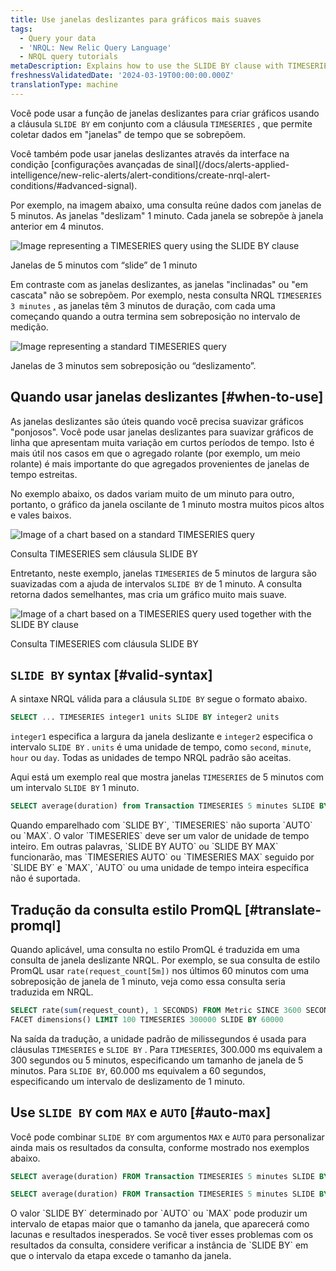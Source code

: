 ```yaml
---
title: Use janelas deslizantes para gráficos mais suaves
tags:
  - Query your data
  - 'NRQL: New Relic Query Language'
  - NRQL query tutorials
metaDescription: Explains how to use the SLIDE BY clause with TIMESERIES to smooth out "spiky" charts.
freshnessValidatedDate: '2024-03-19T00:00:00.000Z'
translationType: machine
---
```


Você pode usar a função de janelas deslizantes para criar gráficos usando a cláusula `SLIDE BY` em conjunto com a cláusula `TIMESERIES` , que permite coletar dados em "janelas" de tempo que se sobrepõem.

<Callout variant="tip">
  Você também pode usar janelas deslizantes através da interface na condição [configurações avançadas de sinal](/docs/alerts-applied-intelligence/new-relic-alerts/alert-conditions/create-nrql-alert-conditions/#advanced-signal).
</Callout>

Por exemplo, na imagem abaixo, uma consulta reúne dados com janelas de 5 minutos. As janelas "deslizam" 1 minuto. Cada janela se sobrepõe à janela anterior em 4 minutos.

<img
  title="TIMESERIES query with SLIDE BY clause"
  alt="Image representing a TIMESERIES query using the SLIDE BY clause"
  src="/images/queries-nrql_diagram_slide-by-window-time-series.webp"
/>

<figcaption>
  Janelas de 5 minutos com “slide” de 1 minuto
</figcaption>

Em contraste com as janelas deslizantes, as janelas "inclinadas" ou "em cascata" não se sobrepõem. Por exemplo, nesta consulta NRQL `TIMESERIES 3 minutes` , as janelas têm 3 minutos de duração, com cada uma começando quando a outra termina sem sobreposição no intervalo de medição.

<img
  title="TIMESERIES query without SLIDE BY clause"
  alt="Image representing a standard TIMESERIES query"
  src="/images/queries-nrql_diagram_non-sliding-window-time-series.webp"
/>

<figcaption>
  Janelas de 3 minutos sem sobreposição ou “deslizamento”.
</figcaption>

## Quando usar janelas deslizantes [#when-to-use]

As janelas deslizantes são úteis quando você precisa suavizar gráficos "ponjosos". Você pode usar janelas deslizantes para suavizar gráficos de linha que apresentam muita variação em curtos períodos de tempo. Isto é mais útil nos casos em que o agregado rolante (por exemplo, um meio rolante) é mais importante do que agregados provenientes de janelas de tempo estreitas.

No exemplo abaixo, os dados variam muito de um minuto para outro, portanto, o gráfico da janela oscilante de 1 minuto mostra muitos picos altos e vales baixos.

<img
  title="TIMESERIES query without SLIDE BY clause"
  alt="Image of a chart based on a standard TIMESERIES query"
  src="/images/queries-nrql_screenshot-full_timeseries-spiky-NRQL-query-builder.webp"
/>

<figcaption>
  Consulta TIMESERIES sem cláusula SLIDE BY
</figcaption>

Entretanto, neste exemplo, janelas `TIMESERIES` de 5 minutos de largura são suavizadas com a ajuda de intervalos `SLIDE BY` de 1 minuto. A consulta retorna dados semelhantes, mas cria um gráfico muito mais suave.

<img
  title="SLIDE BY used with TIMESERIES"
  alt="Image of a chart based on a TIMESERIES query used together with the SLIDE BY clause"
  src="/images/queries-nrql_screenshot-full_timeseries-smoothed-with-slide-by-NRQL-query-builder.webp"
/>

<figcaption>
  Consulta TIMESERIES com cláusula SLIDE BY
</figcaption>

## `SLIDE BY` syntax [#valid-syntax]

A sintaxe NRQL válida para a cláusula `SLIDE BY` segue o formato abaixo.

```sql
SELECT ... TIMESERIES integer1 units SLIDE BY integer2 units
```

`integer1` especifica a largura da janela deslizante e `integer2` especifica o intervalo `SLIDE BY` . `units` é uma unidade de tempo, como `second`, `minute`, `hour` ou `day`. Todas as unidades de tempo NRQL padrão são aceitas.

Aqui está um exemplo real que mostra janelas `TIMESERIES` de 5 minutos com um intervalo `SLIDE BY` 1 minuto.

```sql
SELECT average(duration) from Transaction TIMESERIES 5 minutes SLIDE BY 1 minute
```

<Callout variant="tip">
  Quando emparelhado com `SLIDE BY`, `TIMESERIES` não suporta `AUTO` ou `MAX`. O valor `TIMESERIES` deve ser um valor de unidade de tempo inteiro. Em outras palavras, `SLIDE BY AUTO` ou `SLIDE BY MAX` funcionarão, mas `TIMESERIES AUTO` ou `TIMESERIES MAX` seguido por `SLIDE BY` e `MAX`, `AUTO` ou uma unidade de tempo inteira específica não é suportada.
</Callout>

## Tradução da consulta estilo PromQL [#translate-promql]

Quando aplicável, uma consulta no estilo PromQL é traduzida em uma consulta de janela deslizante NRQL. Por exemplo, se sua consulta de estilo PromQL usar `rate(request_count[5m])` nos últimos 60 minutos com uma sobreposição de janela de 1 minuto, veja como essa consulta seria traduzida em NRQL.

```sql
SELECT rate(sum(request_count), 1 SECONDS) FROM Metric SINCE 3600 SECONDS AGO UNTIL NOW 
FACET dimensions() LIMIT 100 TIMESERIES 300000 SLIDE BY 60000
```

Na saída da tradução, a unidade padrão de milissegundos é usada para cláusulas `TIMESERIES` e `SLIDE BY` . Para `TIMESERIES`, 300.000 ms equivalem a 300 segundos ou 5 minutos, especificando um tamanho de janela de 5 minutos. Para `SLIDE BY`, 60.000 ms equivalem a 60 segundos, especificando um intervalo de deslizamento de 1 minuto.

## Use `SLIDE BY` com `MAX` e `AUTO` [#auto-max]

Você pode combinar `SLIDE BY` com argumentos `MAX` e `AUTO` para personalizar ainda mais os resultados da consulta, conforme mostrado nos exemplos abaixo.

```sql
SELECT average(duration) FROM Transaction TIMESERIES 5 minutes SLIDE BY MAX
```

```sql
SELECT average(duration) FROM Transaction TIMESERIES 5 minutes SLIDE BY AUTO
```

<Callout variant="tip">
  O valor `SLIDE BY` determinado por `AUTO` ou `MAX` pode produzir um intervalo de etapas maior que o tamanho da janela, que aparecerá como lacunas e resultados inesperados. Se você tiver esses problemas com os resultados da consulta, considere verificar a instância de `SLIDE BY` em que o intervalo da etapa excede o tamanho da janela.
</Callout>
